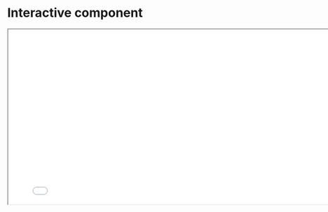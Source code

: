 # Interactive component

<iframe src="lebron_shots_on_court.html" width="800" height="400"></iframe>
